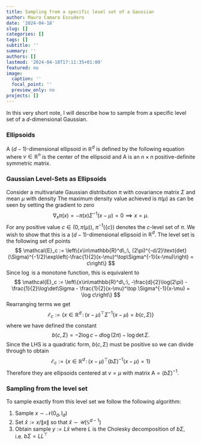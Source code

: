 ```yaml
---
title: Sampling from a specific level set of a Gaussian
author: Mauro Camara Escudero
date: '2024-04-18'
slug: []
categories: []
tags: []
subtitle: ''
summary: ''
authors: []
lastmod: '2024-04-18T17:11:35+01:00'
featured: no
image:
  caption: ''
  focal_point: ''
  preview_only: no
projects: []
---
```

In this very short note, I will describe how to sample from a specific level set of a $d$-dimensional Gaussian. 

### Ellipsoids
A $(d-1)$-dimensional ellipsoid in $\mathbb{R}^d$ is defined by the following equation
\begin{align*}
    (x-v)^\top \mathsf{A} (x- v) = 1,
\end{align*}
where $v\in\mathbb{R}^n$ is the center of the ellipsoid and $\mathsf{A}$ is an $n\times n$ positive-definite symmetric matrix.

### Gaussian Level-Sets as Ellipsoids
Consider a multivariate Gaussian distribution $\pi$ with covariance matrix $\Sigma$ and mean $\mu$ with density
\begin{align*}
    \pi(x) = (2\pi)^{-d/2}\text{det}(\Sigma)^{-1/2}\exp\left(-\frac{1}{2}(x-\mu)^\top\Sigma^{-1}(x-\mu)\right).
\end{align*}
The maximum density value achieved is $\pi(\mu)$ as can be seen by setting the gradient to zero
$$
\nabla_x \pi(x) = -\pi(x)\Sigma^{-1}(x - \mu) = 0\implies x = \mu.
$$
For any positive value $c\in (0, \pi(\mu))$, $\pi^{-1}(\{c\})$ denotes the $c$-level set of $\pi$. We wish to show that this is a $(d-1)$-dimensional ellipsoid in $\mathbb{R}^d$. The level set is the following set of points
$$
\mathcal{E}_c := \left\{x\in\mathbb{R}^d\,:\, (2\pi)^{-d/2}\text{det}(\Sigma)^{-1/2}\exp\left(-\frac{1}{2}(x-\mu)^\top\Sigma^{-1}(x-\mu)\right) = c\right\}
$$
Since $\log$ is a monotone function, this is equivalent to 
$$
\mathcal{E}_c := \left\{x\in\mathbb{R}^d\,:\, -\frac{d}{2}\log(2\pi) - \frac{1}{2}\log\det\Sigma - \frac{1}{2}(x-\mu)^\top \Sigma^{-1}(x-\mu) = \log c\right\}
$$
Rearranging terms we get
$$
\mathcal{E}_c := \left\{x\in\mathbb{R}^d\,:\, (x-\mu)^\top \Sigma^{-1}(x-\mu) = b(c, \Sigma)\right\}
$$
where we have defined the constant
$$
b(c, \Sigma) = -2\log c - d\log(2\pi) -\log\det\Sigma.
$$
Since the LHS is a quadratic form, $b(c, \Sigma)$ must be positive so we can divide through to obtain
$$
\mathcal{E}_c := \left\{x\in\mathbb{R}^d\,:\, (x-\mu)^\top (b\Sigma)^{-1}(x-\mu) = 1\right\}
$$
Therefore they are ellipsoids centered at $v = \mu$ with matrix $\mathsf{A} = (b\Sigma)^{-1}$.

### Sampling from the level set
To sample exactly from this level set we follow the following algorithm:

1. Sample $x\sim \mathcal{N}(0_d, \mathrm{I}_d)$
2. Set $\hat{x} := x / \|x\|$ so that $\hat{x}\sim\mathcal{U}(\mathbb{S}^{d-1})$
3. Obtain sample $y := L\hat{x}$ where $L$ is the Cholesky decomposition of $b\Sigma$, i.e. $b\Sigma = LL^\top$
